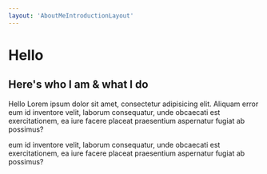 ```yaml
---
layout: 'AboutMeIntroductionLayout'
---
```


# Hello

## Here's who I am & what I do

Hello Lorem ipsum dolor sit amet, consectetur adipisicing elit. Aliquam error
eum id inventore velit, laborum consequatur, unde obcaecati est
exercitationem, ea iure facere placeat praesentium aspernatur fugiat ab
possimus?

eum id inventore velit, laborum consequatur, unde obcaecati est
exercitationem, ea iure facere placeat praesentium aspernatur fugiat ab
possimus?
